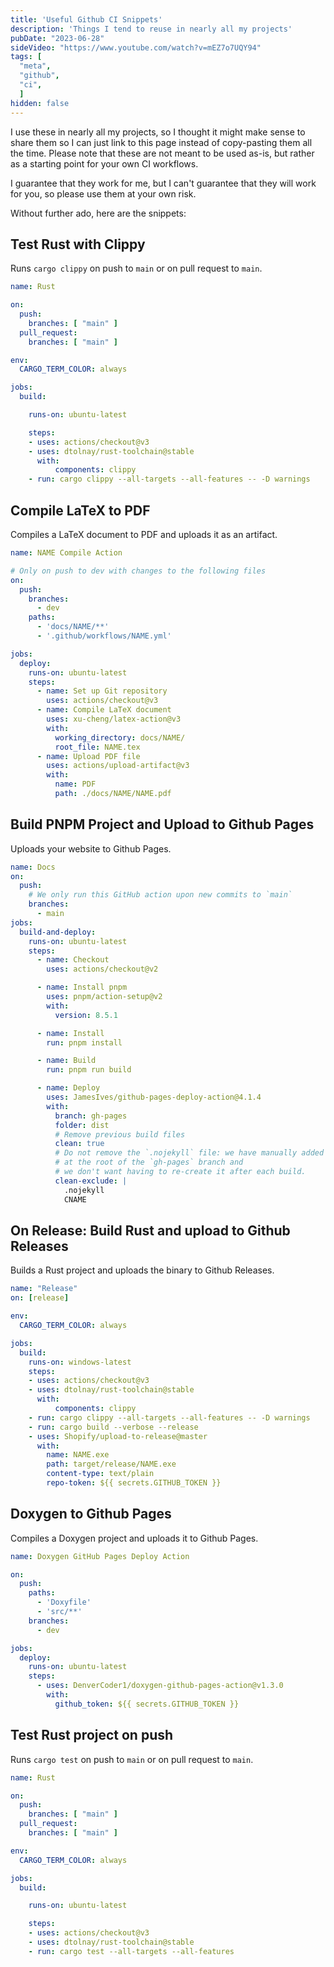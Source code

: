 ```yaml
---
title: 'Useful Github CI Snippets'
description: 'Things I tend to reuse in nearly all my projects'
pubDate: "2023-06-28"
sideVideo: "https://www.youtube.com/watch?v=mEZ7o7UQY94"
tags: [
  "meta",
  "github",
  "ci",
  ]
hidden: false
---
```


I use these in nearly all my projects, so I thought it might make sense to share them so I can just link to this page instead of copy-pasting them all the time. 
Please note that these are not meant to be used as-is, but rather as a starting point for your own CI workflows.

I guarantee that they work for me, but I can't guarantee that they will work for you, so please use them at your own risk.

Without further ado, here are the snippets:
## Test Rust with Clippy
Runs `cargo clippy` on push to `main` or on pull request to `main`.
```yaml
name: Rust

on:
  push:
    branches: [ "main" ]
  pull_request:
    branches: [ "main" ]

env:
  CARGO_TERM_COLOR: always

jobs:
  build:

    runs-on: ubuntu-latest

    steps:
    - uses: actions/checkout@v3
    - uses: dtolnay/rust-toolchain@stable
      with:
          components: clippy
    - run: cargo clippy --all-targets --all-features -- -D warnings
```

## Compile LaTeX to PDF
Compiles a LaTeX document to PDF and uploads it as an artifact.
```yaml
name: NAME Compile Action

# Only on push to dev with changes to the following files
on:
  push:
    branches:
      - dev
    paths:
      - 'docs/NAME/**'
      - '.github/workflows/NAME.yml'

jobs:
  deploy:
    runs-on: ubuntu-latest
    steps:
      - name: Set up Git repository
        uses: actions/checkout@v3
      - name: Compile LaTeX document
        uses: xu-cheng/latex-action@v3
        with:
          working_directory: docs/NAME/
          root_file: NAME.tex
      - name: Upload PDF file
        uses: actions/upload-artifact@v3
        with:
          name: PDF
          path: ./docs/NAME/NAME.pdf
```

## Build PNPM Project and Upload to Github Pages

Uploads your website to Github Pages.
```yaml
name: Docs
on:
  push:
    # We only run this GitHub action upon new commits to `main`
    branches:
      - main
jobs:
  build-and-deploy:
    runs-on: ubuntu-latest
    steps:
      - name: Checkout
        uses: actions/checkout@v2

      - name: Install pnpm
        uses: pnpm/action-setup@v2
        with:
          version: 8.5.1

      - name: Install
        run: pnpm install

      - name: Build
        run: pnpm run build

      - name: Deploy
        uses: JamesIves/github-pages-deploy-action@4.1.4
        with:
          branch: gh-pages
          folder: dist
          # Remove previous build files
          clean: true
          # Do not remove the `.nojekyll` file: we have manually added an empty `.nojekyll` file
          # at the root of the `gh-pages` branch and
          # we don't want having to re-create it after each build.
          clean-exclude: |
            .nojekyll
            CNAME
```


## On Release: Build Rust and upload to Github Releases
Builds a Rust project and uploads the binary to Github Releases.
```yaml
name: "Release"
on: [release]

env:
  CARGO_TERM_COLOR: always

jobs:
  build:
    runs-on: windows-latest
    steps:
    - uses: actions/checkout@v3
    - uses: dtolnay/rust-toolchain@stable
      with:
          components: clippy
    - run: cargo clippy --all-targets --all-features -- -D warnings
    - run: cargo build --verbose --release
    - uses: Shopify/upload-to-release@master
      with:
        name: NAME.exe
        path: target/release/NAME.exe
        content-type: text/plain
        repo-token: ${{ secrets.GITHUB_TOKEN }}
```

## Doxygen to Github Pages
Compiles a Doxygen project and uploads it to Github Pages.
```yaml
name: Doxygen GitHub Pages Deploy Action

on:
  push:
    paths:
      - 'Doxyfile'
      - 'src/**'
    branches:
      - dev

jobs:
  deploy:
    runs-on: ubuntu-latest
    steps:
      - uses: DenverCoder1/doxygen-github-pages-action@v1.3.0
        with:
          github_token: ${{ secrets.GITHUB_TOKEN }}
```

## Test Rust project on push
Runs `cargo test` on push to `main` or on pull request to `main`.
```yaml
name: Rust

on:
  push:
    branches: [ "main" ]
  pull_request:
    branches: [ "main" ]

env:
  CARGO_TERM_COLOR: always

jobs:
  build:

    runs-on: ubuntu-latest

    steps:
    - uses: actions/checkout@v3
    - uses: dtolnay/rust-toolchain@stable
    - run: cargo test --all-targets --all-features
```